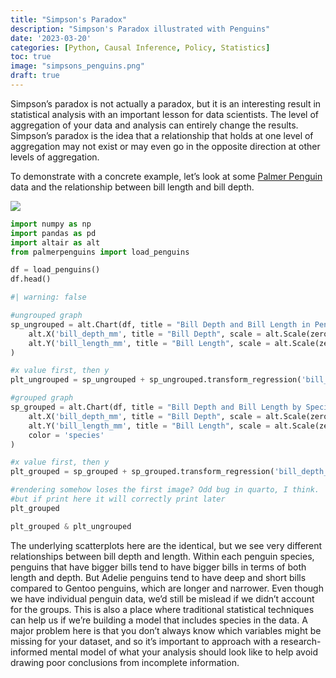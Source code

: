 ```yaml
---
title: "Simpson's Paradox"
description: "Simpson's Paradox illustrated with Penguins"
date: '2023-03-20'
categories: [Python, Causal Inference, Policy, Statistics]
toc: true
image: "simpsons_penguins.png"
draft: true
---
```


Simpson's paradox is not actually a paradox, but it is an interesting result in statistical analysis with an important lesson for data scientists. The level of aggregation of your data and analysis can entirely change the results. Simpson's paradox is the idea that a relationship that holds at one level of aggregation may not exist or may even go in the opposite direction at other levels of aggregation. 

To demonstrate with a concrete example, let's look at some [Palmer Penguin](https://allisonhorst.github.io/palmerpenguins/) data and the relationship between bill length and bill depth. 

![](culmen_depth.png)

```python
import numpy as np
import pandas as pd
import altair as alt
from palmerpenguins import load_penguins

df = load_penguins()
df.head()
```

```python
#| warning: false

#ungrouped graph
sp_ungrouped = alt.Chart(df, title = "Bill Depth and Bill Length in Penguins").mark_circle().encode(
    alt.X('bill_depth_mm', title = "Bill Depth", scale = alt.Scale(zero = False)),
    alt.Y('bill_length_mm', title = "Bill Length", scale = alt.Scale(zero = False))
)

#x value first, then y 
plt_ungrouped = sp_ungrouped + sp_ungrouped.transform_regression('bill_depth_mm', 'bill_length_mm').mark_line()

#grouped graph
sp_grouped = alt.Chart(df, title = "Bill Depth and Bill Length by Species of Penguin").mark_circle().encode(
    alt.X('bill_depth_mm', title = "Bill Depth", scale = alt.Scale(zero = False)),
    alt.Y('bill_length_mm', title = "Bill Length", scale = alt.Scale(zero = False)),
    color = 'species'
)

#x value first, then y 
plt_grouped = sp_grouped + sp_grouped.transform_regression('bill_depth_mm', 'bill_length_mm', groupby = ['species']).mark_line()

#rendering somehow loses the first image? Odd bug in quarto, I think.
#but if print here it will correctly print later
plt_grouped
```

```python
plt_grouped & plt_ungrouped
```

The underlying scatterplots here are the identical, but we see very different relationships between bill depth and length. Within each penguin species, penguins that have bigger bills tend to have bigger bills in terms of both length and depth. But Adelie penguins tend to have deep and short bills compared to Gentoo penguins, which are longer and narrower. Even though we have individual penguin data, we'd still be mislead if we didn't account for the groups. This is also a place where traditional statistical techniques can help us if we're building a model that includes species in the data. A major problem here is that you don't always know which variables might be missing for your dataset, and so it's important to approach with a research-informed mental model of what your analysis should look like to help avoid drawing poor conclusions from incomplete information. 
